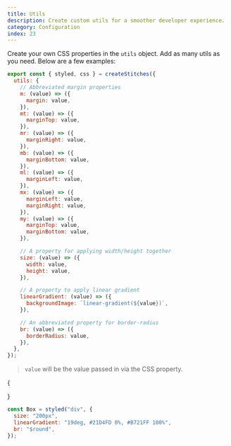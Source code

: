 ```yaml
---
title: Utils
description: Create custom utils for a smoother developer experience.
category: Configuration
index: 23
---
```


Create your own CSS properties in the `utils` object. Add as many utils as you need. Below are a few examples:

```jsx
export const { styled, css } = createStitches({
  utils: {
    // Abbreviated margin properties
    m: (value) => ({
      margin: value,
    }),
    mt: (value) => ({
      marginTop: value,
    }),
    mr: (value) => ({
      marginRight: value,
    }),
    mb: (value) => ({
      marginBottom: value,
    }),
    ml: (value) => ({
      marginLeft: value,
    }),
    mx: (value) => ({
      marginLeft: value,
      marginRight: value,
    }),
    my: (value) => ({
      marginTop: value,
      marginBottom: value,
    }),

    // A property for applying width/height together
    size: (value) => ({
      width: value,
      height: value,
    }),

    // A property to apply linear gradient
    linearGradient: (value) => ({
      backgroundImage: `linear-gradient(${value})`,
    }),

    // An abbreviated property for border-radius
    br: (value) => ({
      borderRadius: value,
    }),
  },
});
```

> `value` will be the value passed in via the CSS property.

{

<Preview>
  <Box
    css={{
      width: "200px",
      height: "200px",
      backgroundImage: "linear-gradient(19deg, #21D4FD 0%, #B721FF 100%)",
      br: "$round",
    }}
  />
</Preview>
}

```jsx
const Box = styled("div", {
  size: "200px",
  linearGradient: "19deg, #21D4FD 0%, #B721FF 100%",
  br: "$round",
});
```
